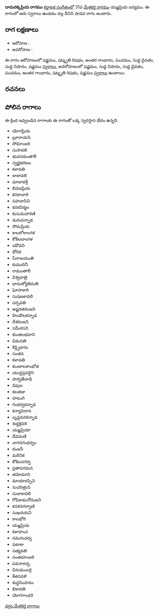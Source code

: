{{Infobox ragam
	| name          	= దామరక్కప్రియ
	| synonym	    	= 
	| mela          	= 
	| chakra        	= 
	| janaka        	= 
	| type          	= శాడవ
	| arohanam      	= {{svaraC|S|R3|G3|P|D1|N1|S'}} 
	| avarohanam    	= {{svaraC|S'|N1|D1|P|G3|R3|S}}
	| jeeva         	=
	| chhaya        	=
	| nyasa         	=
	| vishesha      	= 
	| equivalent  		= 
}}
{{కర్ణాటక సంగీత రాగాలు}}
'''దామరక్కప్రియ రాగము''' [[కర్ణాటక సంగీతం]]లో 31వ [[మేళకర్త రాగము]] యజ్ఞప్రియ జన్యము.  ఈ రాగంలో ఆరు స్వరాలు ఉండడం వల్ల దీనిని షాడవ రాగం అంటారు.


==రాగ లక్షణాలు==


* ఆరోహణ : {{svaraC|S|R3|G3|P|D1|N1|S'}} 
* అవరోహణ : {{svaraC|S'|N1|D1|P|G3|R3|S}}

ఈ రాగం ఆరోహణంలో షడ్జమం, షట్శృతి రిషభం, అంతర గాంధారం, పంచమం, సుద్ద దైవతం, సుద్ద నిషాదం, షడ్జమం [[స్వరాలు]], అవరోహణంలో షడ్జమం, సుద్ద నిషాదం, సుద్ద దైవతం, పంచమం, అంతర గాంధారం, షట్శృతి రిషభం, షడ్జమం [[స్వరాలు]] ఉంటాయి.

==రచనలు==



==పోలిన రాగాలు==
ఈ క్రింద ఇవ్వబడిన రాగాలకు ఈ రాగంతో ఒక్క స్వరస్థాన భేదం ఉన్నది.
* యోగప్రియ
* బ్రూరాయసి
* సోమాంజరి
* సుసావలి
* భువనకుంతాలీ
* స్వర్ణభరణం
* కళావతి
* జుజావలి
* మాలావశ్రీ
* బిదజప్రియ
* కనకాచారి
* సహవాసిని
* కనకనిర్మల
* కుసుమహరిణి
* మరువన్నాడ
* సోమప్రియ
* కాలలోలాంగళ
* కోకిలబాంగళ
* యౌవని
* ధోనిక
* సేనాజయంతి
* కుముదినీ
* రామంతాలీ
* విశ్వధాత్రి
* భానుజ్యోతిమతి
* ఘోసాకారి
* సుషణకావలి
* సర్పవతి
* అష్టరతరంజని
* హిండొలకన్నాడ
* దేశరంజని
* సమీరసని
* కుంతలభవాని
* విమనతి
* కిర్త్నిభాను
* సంతన
* కళావతి
* కుంటాలకాంభోజి
* యుద్ధప్రవర్ధిని
* పార్వతీవాడి
* విపుల
* కలతడా
* హటంగి
* గంధర్వకన్నాడ
* కన్యావిదాన
* బృన్దవనకన్నాడ
* శుధ్ధకైవశి
* యజ్ఞప్రియా
* దేవమణి
* నాగనగంధర్వం
* రంజనీ
* మరీనిక
* కోకిలనగర్వ
* ప్రతాపగమన
* తమోమాని
* మాయారప్పిని
* సుచరిత్రుని
* సుజాకావలి
* గోపికామనోరంజని
* కనకనగర్వాణి
* సుఖదయని
* కాలభోగి
* యజ్ఞప్రియ
* కళాహంస
* నమగందర్వ
* పటాకా
* సత్యవతి
* సంతమాంజరి
* పవనారచ్చ
* వినయంబర్గి
* కేతనవళి
* శుధ్ధసింహవం
* బికావతి
* యోగగాంధరి



[[వర్గం:మేళకర్త రాగాలు]]